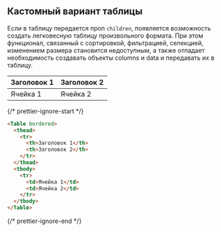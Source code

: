 
<Meta title="Components/Table/CustomMarkup" />

## Кастомный вариант таблицы

Если в таблицу передается проп `children`, появляется возможность создать легковесную таблицу произвольного формата.
При этом функционал, связанный с сортировкой, фильтрацией, селекцией, изменением размера становится недоступным, а также отпадает необходимость создавать объекты columns и data и передавать их в таблицу.

<Unstyled>
  <Table bordered>
    <thead>
      <tr>
        <th>Заголовок 1</th>
        <th>Заголовок 2</th>
      </tr>
    </thead>
    <tbody>
      <tr>
        <td>Ячейка 1</td>
        <td>Ячейка 2</td>
      </tr>
    </tbody>
  </Table>
</Unstyled>

{/* prettier-ignore-start */}
```html
<Table bordered>
  <thead>
    <tr>
      <th>Заголовок 1</th>
      <th>Заголовок 2</th>
    </tr>
  </thead>
  <tbody>
    <tr>
      <td>Ячейка 1</td>
      <td>Ячейка 2</td>
    </tr>
  </tbody>
</Table>
```
{/* prettier-ignore-end */}

<ArgTypes of={TableBase} />
